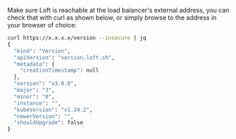 Make sure Loft is reachable at the load balancer's external address, you can check that with curl as
shown below, or simply browse to the address in your browser of choice:

```bash
curl https://x.x.x.x/version --insecure | jq
{
  "kind": "Version",
  "apiVersion": "version.loft.sh",
  "metadata": {
    "creationTimestamp": null
  },
  "version": "v3.0.0",
  "major": "3",
  "minor": "0",
  "instance": "",
  "kubeVersion": "v1.24.2",
  "newerVersion": "",
  "shouldUpgrade": false
}
```

